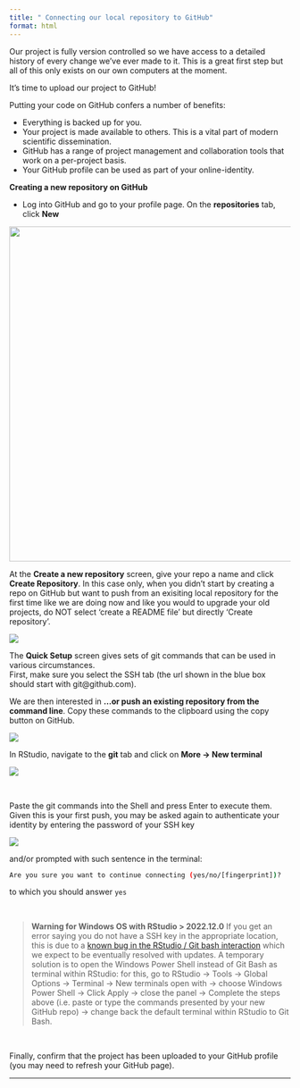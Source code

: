 ```yaml
---
title: " Connecting our local repository to GitHub"
format: html
---
```


Our project is fully version controlled so we have access to a detailed history of every change we've ever made to it. This is a great first step but all of this only exists on our own computers at the moment.

It's time to upload our project to GitHub!

Putting your code on GitHub confers a number of benefits:

* Everything is backed up for you.
* Your project is made available to others. This is a vital part of modern scientific dissemination.
* GitHub has a range of project management and collaboration tools that work on a per-project basis.
* Your GitHub profile can be used as part of your online-identity.

**Creating a new repository on GitHub**

* Log into GitHub and go to your profile page. On the **repositories** tab, click **New**

<img src="assets/new_repo.png" width="600"> 

At the **Create a new repository** screen, give your repo a name and click **Create Repository**.
In this case only, when you didn't start by creating a repo on GitHub but want to push from an exisiting local repository for the first time like we are doing now and like you would to upgrade your old projects, do NOT select 'create a README file' but directly 'Create repository'.

![](./assets/new_repo_name.png)

The **Quick Setup** screen gives sets of git commands that can be used in various circumstances.  
First, make sure you select the SSH tab (the url shown in the blue box should start with git@github.com).  



We are then interested in **…or push an existing repository from the command line**. Copy these commands to the clipboard using the copy button on GitHub. 

![](./assets/github_git_commands.png)

In RStudio, navigate to the **git** tab and click on **More -> New terminal**

![](./assets/git_more_shell.png)

<br/>

Paste the git commands into the Shell and press Enter to execute them.
Given this is your first push, you may be asked again to authenticate your identity by entering the password of your SSH key

![](./assets/first_push_confirm_identity.png)


and/or prompted with such sentence in the terminal:

```bash
Are you sure you want to continue connecting (yes/no/[fingerprint])?
```
to which you should answer `yes`  

<br/>

> **Warning for Windows OS with RStudio > 2022.12.0**
> If you get an error saying you do not have a SSH key in the appropriate location, this is due to a <a href="https://community.rstudio.com/t/git-bash-uses-different-home-directory-in-rstudio-2022-12-0-on-windows/155508">known bug in the RStudio / Git bash interaction</a> which we expect to be eventually resolved with updates. A temporary solution is to open the Windows Power Shell instead of Git Bash as terminal within RStudio: for this, go to RStudio -> Tools -> Global Options -> Terminal -> New terminals open with -> choose Windows Power Shell -> Click Apply -> close the panel -> Complete the steps above (i.e. paste or type the commands presented by your new GitHub repo) -> change back the default terminal within RStudio to Git Bash.

<br/>

Finally, confirm that the project has been uploaded to your GitHub profile (you may need to refresh your GitHub page).

***

